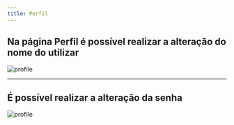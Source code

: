 ```yaml
---
title: Perfil
---
```


## Na página Perfil é possível realizar a alteração do nome do utilizar

![profile](./images/nome.png "profile")

---

## É possível realizar a alteração da senha

![profile](./images/senha.png "profile")
